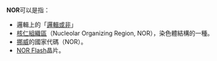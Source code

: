 '''NOR'''可以是指：
*邏輯上的「[[邏輯或非|邏輯或非]]」
*[[核仁|核仁組織區]]（Nucleolar Organizing Region, NOR），染色體結構的一種。
*[[挪威|挪威]]的國家代碼（NOR）。
*[[Flash_memory|NOR Flash]]晶片。

{{disambig|Cat=三字拉丁字母缩写消歧义}}